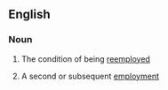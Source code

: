 ==English==

===Noun===
{{en-noun|s|-}}

# {{context|uncountable}} The condition of being [[reemploy]]ed
# {{context|countable}} A second or subsequent [[employment]]